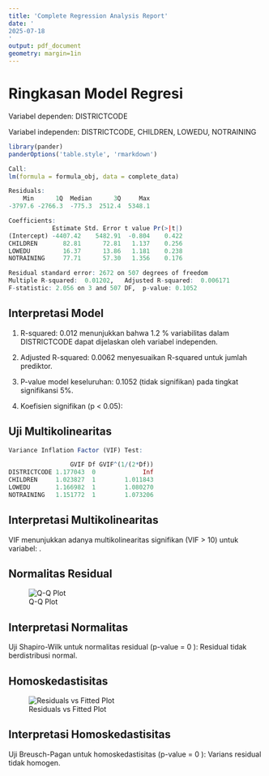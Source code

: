 ```yaml
---
title: 'Complete Regression Analysis Report'
date: '
2025-07-18
'
output: pdf_document
geometry: margin=1in
---
```

\usepackage{booktabs}
\usepackage{longtable}
\usepackage{caption}
\usepackage{pdflscape}

# Ringkasan Model Regresi

Variabel dependen: 
DISTRICTCODE


Variabel independen: 
DISTRICTCODE, CHILDREN, LOWEDU, NOTRAINING



```r
library(pander)
panderOptions('table.style', 'rmarkdown')

Call:
lm(formula = formula_obj, data = complete_data)

Residuals:
    Min      1Q  Median      3Q     Max 
-3797.6 -2766.3  -775.3  2512.4  5348.1 

Coefficients:
            Estimate Std. Error t value Pr(>|t|)
(Intercept) -4407.42    5482.91  -0.804    0.422
CHILDREN       82.81      72.81   1.137    0.256
LOWEDU         16.37      13.86   1.181    0.238
NOTRAINING     77.71      57.30   1.356    0.176

Residual standard error: 2672 on 507 degrees of freedom
Multiple R-squared:  0.01202,	Adjusted R-squared:  0.006171 
F-statistic: 2.056 on 3 and 507 DF,  p-value: 0.1052

```

## Interpretasi Model

1. R-squared: 
0.012
 menunjukkan bahwa 
1.2
% variabilitas dalam 
DISTRICTCODE
 dapat dijelaskan oleh variabel independen.

2. Adjusted R-squared: 
0.0062
 menyesuaikan R-squared untuk jumlah prediktor.

3. P-value model keseluruhan: 
0.1052
 (tidak signifikan)
 pada tingkat signifikansi 5%.

4. Koefisien signifikan (p < 0.05): 




\newpage

## Uji Multikolinearitas

```r
Variance Inflation Factor (VIF) Test:

                 GVIF Df GVIF^(1/(2*Df))
DISTRICTCODE 1.177043  0             Inf
CHILDREN     1.023827  1        1.011843
LOWEDU       1.166982  1        1.080270
NOTRAINING   1.151772  1        1.073206
```

## Interpretasi Multikolinearitas

VIF menunjukkan adanya multikolinearitas signifikan (VIF > 10) untuk variabel:   .


\newpage

## Normalitas Residual

![Q-Q Plot](residual_qq.jpg)

## Interpretasi Normalitas

Uji Shapiro-Wilk untuk normalitas residual (p-value = 0 ): Residual tidak berdistribusi normal.


\newpage

## Homoskedastisitas

![Residuals vs Fitted Plot](residual_fitted.jpg)

## Interpretasi Homoskedastisitas

Uji Breusch-Pagan untuk homoskedastisitas (p-value = 0 ): Varians residual tidak homogen.


